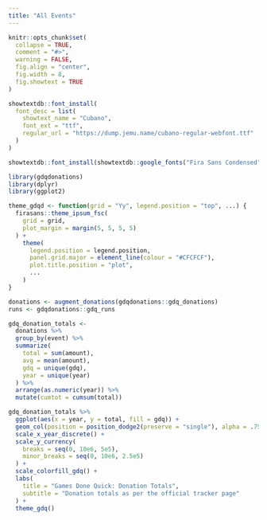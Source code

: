 ```yaml
---
title: "All Events"
---
```


```r
knitr::opts_chunk$set(
  collapse = TRUE,
  comment = "#>",
  warning = FALSE,
  fig.align = "center",
  fig.width = 8,
  fig.showtext = TRUE
)

showtextdb::font_install(
  font_desc = list(
    showtext_name = "Cubano",
    font_ext = "ttf",
    regular_url = "https://dump.jemu.name/cubano-regular-webfont.ttf"
  )
)

showtextdb::font_install(showtextdb::google_fonts("Fira Sans Condensed"))
```

```r
library(gdqdonations)
library(dplyr)
library(ggplot2)

theme_gdqd <- function(grid = "Yy", legend.position = "top", ...) {
  firasans::theme_ipsum_fsc(
    grid = grid,
    plot_margin = margin(5, 5, 5, 5)
  ) +
    theme(
      legend.position = legend.position,
      panel.grid.major = element_line(colour = "#CFCFCF"),
      plot.title.position = "plot",
      ...
    )
}

donations <- augment_donations(gdqdonations::gdq_donations)
runs <- gdqdonations::gdq_runs
```

```r
gdq_donation_totals <-
  donations %>%
  group_by(event) %>%
  summarize(
    total = sum(amount),
    avg = mean(amount),
    gdq = unique(gdq),
    year = unique(year)
  ) %>%
  arrange(as.numeric(year)) %>%
  mutate(cumtot = cumsum(total))
```

```r
gdq_donation_totals %>%
  ggplot(aes(x = year, y = total, fill = gdq)) +
  geom_col(position = position_dodge2(preserve = "single"), alpha = .75) +
  scale_x_year_discrete() +
  scale_y_currency(
    breaks = seq(0, 10e6, 5e5),
    minor_breaks = seq(0, 10e6, 2.5e5)
  ) +
  scale_colorfill_gdq() +
  labs(
    title = "Games Done Quick: Donation Totals",
    subtitle = "Donation totals as per the official tracker page"
  ) +
  theme_gdq()
```


